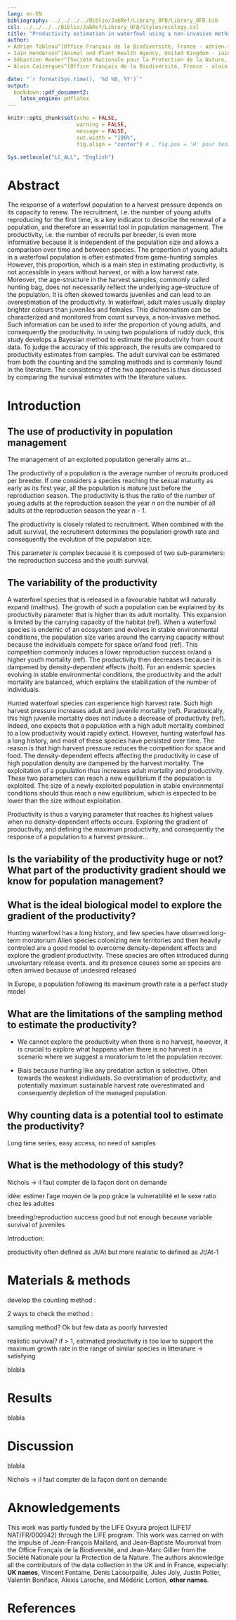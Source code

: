 ```yaml
---
lang: en-EN
bibliography: ../../../../Biblio/JabRef/Library_OFB/Library_OFB.bib
csl: ../../../../Biblio/JabRef/Library_OFB/Styles/ecology.csl
title: "Productivity estimation in waterfowl using a non-invasive method"
author: 
- Adrien Tableau^[Office Français de la Biodiversité, France - adrien.tableau@ofb.gouv.fr - contribution in data analyses & writing]
- Iain Henderson^[Animal and Plant Health Agency, United Kingdom - iain.henderson@apha.gov.uk - contribution in data collection]
- Sébastien Reeber^[Société Nationale pour la Protection de la Nature, France - sebastien.reeber@snpn.fr - contribution in data collection]
- Alain Caizergues^[Office Français de la Biodiversité, France - alain.caizergues@ofb.gouv.fr - contribution in writing]

date: "`r format(Sys.time(), '%d %B, %Y')`"
output:
  bookdown::pdf_document2:
    latex_engine: pdflatex
---
```


```r
knitr::opts_chunk$set(echo = FALSE, 
                      warning = FALSE, 
                      message = FALSE, 
                      out.width = "100%", 
                      fig.align = "center") # , fig.pos = 'H' pour tenir la position

Sys.setlocale("LC_ALL", "English")

```

\newpage

# Abstract {-}

The response of a waterfowl population to a harvest pressure depends on its capacity to renew. The recruitment, i.e. the number of young adults reproducing for the first time, is a key indicator to describe the renewal of a population, and therefore an essential tool in population management. The productivity, i.e. the number of recruits per breeder, is even more informative because it is independent of the population size and allows a comparison over time and between species. The proportion of young adults in a waterfowl population is often estimated from game-hunting samples. However, this proportion, which is a main step in estimating productivity, is not accessible in years without harvest, or with a low harvest rate. Moreover, the age-structure in the harvest samples, commonly called hunting bag, does not necessarily reflect the underlying age-structure of the population. It is often skewed towards juveniles and can lead to an overestimation of the productivity. In waterfowl, adult males usually display brighter colours than juveniles and females. This dichromatism can be characterized and monitored from count surveys, a non-invasive method. Such information can be used to infer the proportion of young adults, and consequently the productivity. In using two populations of ruddy duck, this study develops a Bayesian method to estimate the productivity from count data. To judge the accuracy of this approach, the results are compared to productivity estimates from samples. The adult survival can be estimated from both the counting and the sampling methods and is commonly found in the literature. The consistency of the two approaches is thus discussed by comparing the survival estimates with the literature values.

# Introduction

## The use of productivity in population management

The management of an exploited population generally aims at...

The productivity of a population is the average number of recruits produced per breeder. If one considers a species reaching the sexual maturity as early as its first year, all the population is mature just before the reproduction season. The productivity is thus the ratio of the number of young adults at the reproduction season the year *n* on the number of all adults at the reproduction season the year *n - 1*.

The productivity is closely related to recruitment. When combined with the adult survival, the recruitment determines the population growth rate and consequently the evolution of the population size. 

This parameter is complex because it is composed of two sub-parameters: the reproduction success and the youth survival. 

## The variability of the productivity

A waterfowl species that is released in a favourable habitat will naturally expand (malthus). The growth of such a population can be explained by its productivity parameter that is higher than its adult mortality. This expansion is limited by the carrying capacity of the habitat (ref). When a waterfowl species is endemic of an ecosystem and evolves in stable environmental conditions, the population size varies around the carrying capacity without because the individuals compete for space or/and food (ref). This competition commonly induces a lower reproduction success or/and a higher youth mortality (ref). The productivity then decreases because it is dampened by density-dependent effects (holt). For an endemic species evolving in stable environmental conditions, the productivity and the adult mortality are balanced, which explains the stabilization of the number of individuals. 

Hunted waterfowl species can experience high harvest rate. Such high harvest pressure increases adult and juvenile mortality (ref). Paradoxically, this high juvenile mortality does not induce a decrease of productivity (ref). Indeed, one expects that a population with a high adult mortality combined to a low productivity would rapidly extinct. However, hunting waterfowl has a long history, and most of these species have persisted over time. The reason is that high harvest pressure reduces the competition for space and food. The density-dependent effects affecting the productivity in case of high population density are dampened by the harvest mortality. The exploitation of a population thus increases adult mortality and productivity. These two parameters can reach a new equilibrium if the population is exploited. The size of a newly exploited population in stable environmental conditions should thus reach a new equilibrium, which is expected to be lower than the size without exploitation.

Productivity is thus a varying parameter that reaches its highest values when no density-dependent effects occurs. Exploring the gradient of productivity, and defining the maximum productivity, and consequently the response of a population to a harvest pressure...

## Is the variability of the productivity huge or not? What part of the productivity gradient should we know for population management? 



## What is the ideal biological model to explore the gradient of the productivity?

Hunting waterfowl has a long history, and few species have observed long-term moratorium
Alien species colonizing new territories and then heavily controled are a good model to overcome density-dependent effects and explore the gradient productivity. These species are often introduced during unvoluntary release events.  and its presence causes some se species are often arrived because of undesired released 

In Europe, 
a population following its maximum growth rate is a perfect study model 

## What are the limitations of the sampling method to estimate the productivity?

- We cannot explore the productivity when there is no harvest, however, it is crucial to explore what happens when there is no harvest in a scenario where we suggest a moratorium to let the population recover.

- Biais because hunting like any predation action is selective. Often towards the weakest individuals. So overstimation of productivity, and potentially maximum sustainable harvest rate overestimated and consequently depletion of the managed population.

## Why counting data is a potential tool to estimate the productivity?

Long time series, easy access, no need of samples

## What is the methodology of this study?


Nichols -> il faut compter de la façon dont on demande

idée: estimer l'age moyen de la pop grâce la vulnerabilité et le sexe ratio chez les adultes

breeding/reproduction success good but not enough because variable survival of juveniles

Introduction: 

productivity often defined as Jt/At
but more realistic to defined as Jt/At-1


# Materials & methods

develop the counting method :


2 ways to check the method : 

sampling method?
Ok but few data as poorly harvested

realistic survival? 
if > 1, estimated productivity is too low to support the maximum growth rate
in the range of similar species in litterature -> satisfying 

blabla

# Results

blabla

# Discussion

blabla

Nichols -> il faut compter de la façon dont on demande

# Aknowledgements {-}

This work was partly funded by the LIFE Oxyura project (LIFE17 NAT/FR/000942) through the LIFE program. This work was carried on with the impulse of Jean-François Maillard, and Jean-Baptiste Mouronval from the Office Français de la Biodiversité, and Jean-Marc Gillier from the Société Nationale pour la Protection de la Nature. The authors aknowledge all the contributors of the data collection in the UK and in France, especially: **UK names**, Vincent Fontaine, Denis Lacourpaille, Jules Joly, Justin Potier, Valentin Boniface, Alexis Laroche, and Médéric Lortion, **other names**.    

# References {-}

<div id="refs"></div>

